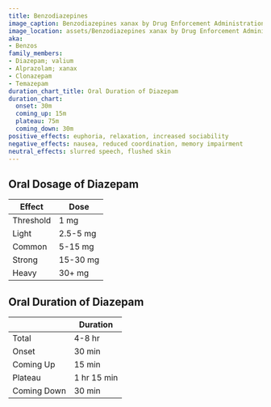 ```yaml
---
title: Benzodiazepines
image_caption: Benzodiazepines xanax by Drug Enforcement Administration (DEA)
image_location: assets/Benzodiazepines xanax by Drug Enforcement Administration (DEA).jpg
aka:
- Benzos
family_members:
- Diazepam; valium
- Alprazolam; xanax
- Clonazepam
- Temazepam
duration_chart_title: Oral Duration of Diazepam
duration_chart:
  onset: 30m
  coming_up: 15m
  plateau: 75m
  coming_down: 30m
positive_effects: euphoria, relaxation, increased sociability
negative_effects: nausea, reduced coordination, memory impairment
neutral_effects: slurred speech, flushed skin
---
```


## Oral Dosage of Diazepam
| Effect | Dose |
| --- | --- |
| Threshold | 1 mg |
| Light | 2.5-5 mg |
| Common | 5-15 mg |
| Strong | 15-30 mg |
| Heavy | 30+ mg |

## Oral Duration of Diazepam
| | Duration |
| --- | --- |
| Total | 4-8 hr |
| Onset | 30 min |
| Coming Up | 15 min |
| Plateau | 1 hr 15 min |
| Coming Down | 30 min |
